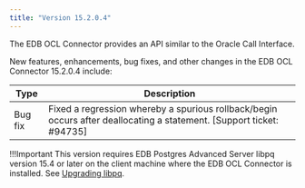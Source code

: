 ```yaml
---
title: "Version 15.2.0.4"
---
```

The EDB OCL Connector provides an API similar to the Oracle Call Interface.

New features, enhancements, bug fixes, and other changes in the EDB OCL Connector 15.2.0.4 include:

|  Type   |                                                                       Description                                                                        |
| ------- | -------------------------------------------------------------------------------------------------------------------------------------------------------- |
| Bug fix | Fixed a regression whereby a spurious rollback/begin occurs after deallocating a statement. [Support ticket: #94735]|

!!!Important
   This version requires EDB Postgres Advanced Server libpq version 15.4 or later on the client machine where the EDB OCL Connector is installed. See [Upgrading libpq](../installing/upgrading/#upgrading-libpq).

